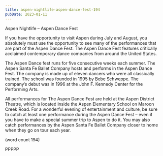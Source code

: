 ```yaml
---
title: aspen-nightlife-aspen-dance-fest-194
pubDate: 2023-01-11
---
```


Aspen Nightlife – Aspen Dance Fest

If you have the opportunity to visit Aspen during 
July and August, you absolutely must use the 
opportunity to see many of the performances 
that are part of the Aspen Dance Fest. The 
Aspen Dance Fest features critically acclaimed 
contemporary dance companies from around 
the United States.

The Aspen Dance fest runs for five consecutive 
weeks each summer. The Aspen Santa Fe 
Ballet Company hosts and performs in the 
Aspen Dance Fest. The company is made up 
of eleven dancers who were all classically
trained. The school was founded in 1995 by 
Bebe Schweppe. The company’s debut was 
in 1996 at the John F. Kennedy Center for the 
Performing Arts.

All performances for The Aspen Dance Fest 
are held at the Aspen District Theatre, which is 
located inside the Aspen Elementary School on 
Maroon Creek Road. For a wonderful evening of 
entertainment and culture, be sure to catch at 
least one performance during the Aspen Dance 
Fest – even if you have to make a special 
summer trip to Aspen to do it. You may also catch
performances by the Aspen Santa Fe Ballet 
Company closer to home when they go on tour 
each year.

(word count 194)

PPPPP